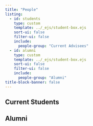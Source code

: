 ```yaml
---
title: "People"
listing:
  - id: students
    type: custom
    template: ../_ejs/student-box.ejs
    sort-ui: false
    filter-ui: false
    include: 
      people-group: "Current Advisees"
  - id: alumni
    type: custom
    template: ../_ejs/student-box.ejs
    sort-ui: false
    filter-ui: false
    include: 
      people-group: "Alumni"
title-block-banner: false
---
```


## Current Students

:::{#students-temp}
:::

:::{#students}
:::

## Alumni

:::{#alumni}
:::

